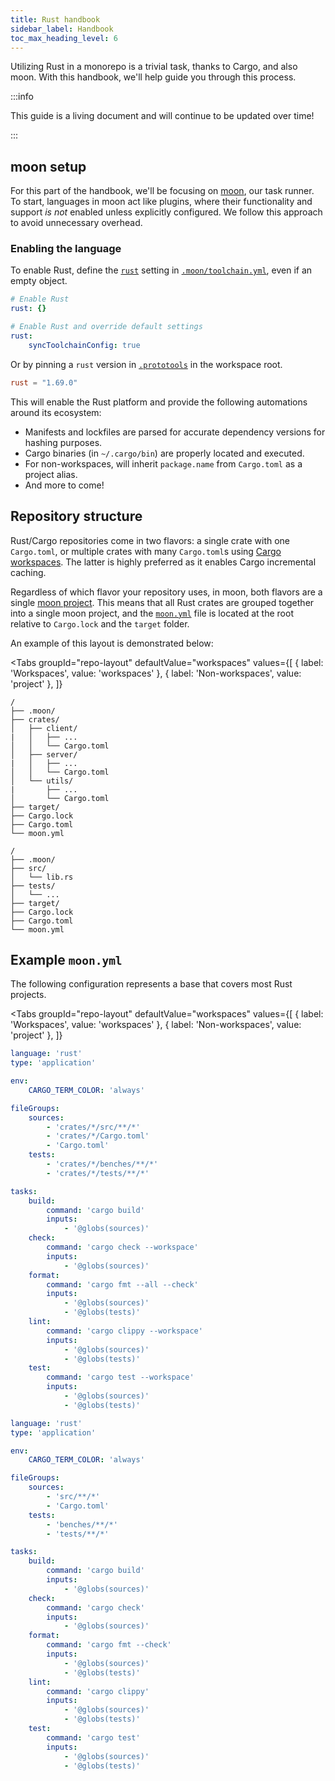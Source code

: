 ```yaml
---
title: Rust handbook
sidebar_label: Handbook
toc_max_heading_level: 6
---
```



Utilizing Rust in a monorepo is a trivial task, thanks to Cargo, and also moon. With this handbook,
we'll help guide you through this process.

:::info

This guide is a living document and will continue to be updated over time!

:::

## moon setup

For this part of the handbook, we'll be focusing on [moon](/moon), our task runner. To start,
languages in moon act like plugins, where their functionality and support _is not_ enabled unless
explicitly configured. We follow this approach to avoid unnecessary overhead.

### Enabling the language

To enable Rust, define the [`rust`](../../config/toolchain#rust) setting in
[`.moon/toolchain.yml`](../../config/toolchain), even if an empty object.

```yaml title=".moon/toolchain.yml"
# Enable Rust
rust: {}

# Enable Rust and override default settings
rust:
	syncToolchainConfig: true
```

Or by pinning a `rust` version in [`.prototools`](../../proto/config) in the workspace root.

```toml title=".prototools"
rust = "1.69.0"
```

This will enable the Rust platform and provide the following automations around its ecosystem:

- Manifests and lockfiles are parsed for accurate dependency versions for hashing purposes.
- Cargo binaries (in `~/.cargo/bin`) are properly located and executed.
- For non-workspaces, will inherit `package.name` from `Cargo.toml` as a project alias.
- And more to come!

## Repository structure

Rust/Cargo repositories come in two flavors: a single crate with one `Cargo.toml`, or multiple
crates with many `Cargo.toml`s using
[Cargo workspaces](https://doc.rust-lang.org/book/ch14-03-cargo-workspaces.html). The latter is
highly preferred as it enables Cargo incremental caching.

Regardless of which flavor your repository uses, in moon, both flavors are a single
[moon project](../../concepts/project). This means that all Rust crates are grouped together into a
single moon project, and the [`moon.yml`](../../config/project) file is located at the root relative
to `Cargo.lock` and the `target` folder.

An example of this layout is demonstrated below:

<Tabs
  groupId="repo-layout"
  defaultValue="workspaces"
  values={[
    { label: 'Workspaces', value: 'workspaces' },
    { label: 'Non-workspaces', value: 'project' },
  ]}
>
<TabItem value="workspaces">

```
/
├── .moon/
├── crates/
│   ├── client/
|   │   ├── ...
│   │   └── Cargo.toml
│   ├── server/
|   │   ├── ...
│   │   └── Cargo.toml
│   └── utils/
|       ├── ...
│       └── Cargo.toml
├── target/
├── Cargo.lock
├── Cargo.toml
└── moon.yml
```

</TabItem>
<TabItem value="project">

```
/
├── .moon/
├── src/
│   └── lib.rs
├── tests/
│   └── ...
├── target/
├── Cargo.lock
├── Cargo.toml
└── moon.yml
```

</TabItem>
</Tabs>

## Example `moon.yml`

The following configuration represents a base that covers most Rust projects.

<Tabs
  groupId="repo-layout"
  defaultValue="workspaces"
  values={[
    { label: 'Workspaces', value: 'workspaces' },
    { label: 'Non-workspaces', value: 'project' },
  ]}
>
<TabItem value="workspaces">

```yaml title="<project>/moon.yml"
language: 'rust'
type: 'application'

env:
	CARGO_TERM_COLOR: 'always'

fileGroups:
	sources:
		- 'crates/*/src/**/*'
		- 'crates/*/Cargo.toml'
		- 'Cargo.toml'
	tests:
		- 'crates/*/benches/**/*'
		- 'crates/*/tests/**/*'

tasks:
	build:
		command: 'cargo build'
		inputs:
			- '@globs(sources)'
	check:
		command: 'cargo check --workspace'
		inputs:
			- '@globs(sources)'
	format:
		command: 'cargo fmt --all --check'
		inputs:
			- '@globs(sources)'
			- '@globs(tests)'
	lint:
		command: 'cargo clippy --workspace'
		inputs:
			- '@globs(sources)'
			- '@globs(tests)'
	test:
		command: 'cargo test --workspace'
		inputs:
			- '@globs(sources)'
			- '@globs(tests)'
```

</TabItem>
<TabItem value="project">

```yaml title="<project>/moon.yml"
language: 'rust'
type: 'application'

env:
	CARGO_TERM_COLOR: 'always'

fileGroups:
	sources:
		- 'src/**/*'
		- 'Cargo.toml'
	tests:
		- 'benches/**/*'
		- 'tests/**/*'

tasks:
	build:
		command: 'cargo build'
		inputs:
			- '@globs(sources)'
	check:
		command: 'cargo check'
		inputs:
			- '@globs(sources)'
	format:
		command: 'cargo fmt --check'
		inputs:
			- '@globs(sources)'
			- '@globs(tests)'
	lint:
		command: 'cargo clippy'
		inputs:
			- '@globs(sources)'
			- '@globs(tests)'
	test:
		command: 'cargo test'
		inputs:
			- '@globs(sources)'
			- '@globs(tests)'
```

</TabItem>
</Tabs>
